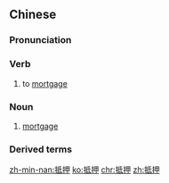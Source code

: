 ==Chinese==
{{zh-forms}}

===Pronunciation===
{{zh-pron
|m=dǐyā
|c=dai2 aat3,dai2 aap3
|h=pfs=tí-ap
|mn=tí-ah
|cat=v,n
}}

===Verb===
{{zh-verb}}

# to [[mortgage]]

===Noun===
{{zh-noun}}

# [[mortgage]]
#: {{zh-x|抵押 貸款|'''mortgage''' loan}}

===Derived terms===
{{zh-der|抵押承包|抵押金|抵押品}}

[[zh-min-nan:抵押]]
[[ko:抵押]]
[[chr:抵押]]
[[zh:抵押]]